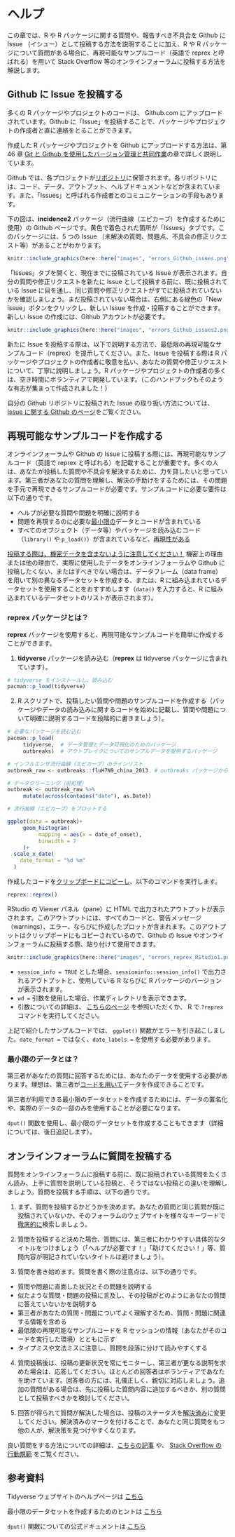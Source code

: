 
# ヘルプ {#help}

この章では、R や R パッケージに関する質問や、報告すべき不具合を Github に Issue （イシュー）として投稿する方法を説明することに加え、R や R パッケージについて質問がある場合に、再現可能なサンプルコード（英語で reprex と呼ばれる）を用いて Stack Overflow 等のオンラインフォーラムに投稿する方法を解説します。




## Github に Issue を投稿する

多くの R パッケージやプロジェクトのコードは、 Github.com にアップロードされています。Github に「Issue」を投稿することで、パッケージやプロジェクトの作成者と直に連絡をとることができます。

作成した R パッケージやプロジェクトを Github にアップロードする方法は、第 46 章 [Git と Github を使用したバージョン管理と共同作業](#collaboration)の章で詳しく説明しています。

Github では、各プロジェクトが<u>リポジトリ</u>に保管されます。各リポジトリには、コード、データ、アウトプット、ヘルプドキュメントなどが含まれています。また、「Issues」と呼ばれる作成者とのコミュニケーションの手段もあります。

下の図は、**incidence2** パッケージ（流行曲線（エピカーブ）を作成するために使用）の Github ページです。黄色で着色された箇所が「Issues」タブです。このパッケージには、5 つの Issue （未解決の質問、問題点、不具合の修正リクエスト等）があることがわかります。

```r
knitr::include_graphics(here::here("images", "errors_Github_issues.png"))
```

「Issues」タブを開くと、現在までに投稿されている Issue が表示されます。自分の質問や修正リクエストを新たに Issue として投稿する前に、既に投稿されている Issue に目を通し、同じ質問や修正リクエストがすでに投稿されていないかを確認しましょう。まだ投稿されていない場合は、右側にある緑色の「New issue」ボタンをクリックし、新しい Issue を作成・投稿することができます。新しい Issue の作成には、Github アカウントが必要です。

```r
knitr::include_graphics(here::here("images", "errors_Github_issues2.png"))
```


  
新たに Issue を投稿する際は、以下で説明する方法で、最低限の再現可能なサンプルコード（reprex）を提示してください。また、Issue を投稿する際は R パッケージやプロジェクトの作成者に敬意を払い、あなたの質問や修正リクエストについて、丁寧に説明しましょう。R パッケージやプロジェクトの作成者の多くは、空き時間にボランティアで開発しています。（このハンドブックもそのような有志が集まって作成されました！）

自分の Github リポジトリに投稿された Issue の取り扱い方法については、 [Issue に関する Github のページ](https://docs.github.com/en/issues/tracking-your-work-with-issues/about-issues)をご覧ください。



## 再現可能なサンプルコードを作成する

オンラインフォーラムや Github の Issue に投稿する際には、再現可能なサンプルコード（英語で reprex と呼ばれる）を記載することが重要です。多くの人は、あなたが投稿した質問や不具合を解決するために、力を貸したいと思っています。第三者があなたの質問を理解し、解決の手助けをするためには、その問題を手元で再現できるサンプルコードが必要です。サンプルコードに必要な要件は以下の通りです。

* ヘルプが必要な質問や問題を明確に説明する
* 問題を再現するのに必要な<u>最小限の</u>データとコードが含まれている
* すべてのオブジェクト（データ等）やパッケージを読み込むコード （`library()` や `p_load()`）が含まれているなど、<u>再現性がある</u>

<u>投稿する際は、機密データを含まないように注意してください！</u> 機密上の理由または他の理由で、実際に使用したデータをオンラインフォーラムや Github に投稿したくない、またはすべきでない場合は、データフレーム（data frame）を用いて別の異なるデータセットを作成する、または、R に組み込まれているデータセットを使用することをおすすめします（`data()` を入力すると、R に組み込まれているデータセットのリストが表示されます）。



### **reprex** パッケージとは？ {.unnumbered}  

**reprex** パッケージを使用すると、再現可能なサンプルコードを簡単に作成することができます。

1) **tidyverse** パッケージを読み込む（**reprex** は tidyverse パッケージに含まれています）。

```r
# tidyverse をインストールし、読み込む
pacman::p_load(tidyverse)
```

2) R スクリプトで、投稿したい質問や問題のサンプルコードを作成する（パッケージやデータの読み込みに関するコードを始めに記載し、質問や問題について明確に説明するコードを段階的に書きましょう）。

```r
# 必要なパッケージを読む込む
pacman::p_load(
     tidyverse,  # データ管理とデータ可視化のためのパッケージ
     outbreaks)  # アウトブレイクについてのサンプルデータを提供するパッケージ

# インフルエンザ流行曲線（エピカーブ）のラインリスト
outbreak_raw <- outbreaks::fluH7N9_china_2013  # outbreaks パッケージからデータを読み込む

# データクリーニング（前処理）
outbreak <- outbreak_raw %>% 
     mutate(across(contains("date"), as.Date))

# 流行曲線（エピカーブ）をプロットする

ggplot(data = outbreak)+
     geom_histogram(
          mapping = aes(x = date_of_onset),
          binwidth = 7
     )+
  scale_x_date(
    date_format = "%d %m"
  )

```
作成したコードを<u>クリップボードにコピーし</u>、以下のコマンドを実行します。

```r
reprex::reprex()
```

RStudio の Viewer パネル（pane）に HTML で出力されたアウトプットが表示されます。このアウトプットには、すべてのコードと、警告メッセージ（warnings）、エラー、ならびに作成したプロットが含まれます。このアウトプットはクリップボードにもコピーされているので、Github の Issue やオンラインフォーラムに投稿する際、貼り付けて使用できます。

```r
knitr::include_graphics(here::here("images", "errors_reprex_RStudio1.png"))
```


* `session_info = TRUE` とした場合、`sessioninfo::session_info()` で出力されるアウトプットと、使用している R ならびに R パッケージのバージョンが表示されます。
* `wd =` 引数を使用した場合、作業ディレクトリを表示できます。
* 引数についての詳細は、 [こちらのページ]() を参照いただくか、 R で `?reprex` コマンドを実行してください。

上記で紹介したサンプルコードでは、 `ggplot()` 関数がエラーを引き起こしました。`date_format =` ではなく、`date_labels =` を使用する必要があります。


### 最小限のデータとは？ {.unnumbered}  

第三者があなたの質問に回答するためには、あなたのデータを使用する必要があります。理想は、第三者が<u>コードを用いて</u>データを作成できることです。

第三者が利用できる最小限のデータセットを作成するためには、データの匿名化や、実際のデータの一部のみを使用することが必要になります。

`dput()` 関数を使用し、最小限のデータセットを作成することもできます（詳細については、後日追記します）。




## オンラインフォーラムに質問を投稿する

質問をオンラインフォーラムに投稿する前に、既に投稿されている質問をたくさん読み、上手に質問を説明している投稿と、そうではない投稿との違いを理解しましょう。質問を投稿する手順は、以下の通りです。

1) まず、質問を投稿するかどうかを決めます。あなたの質問と同じ質問が既に投稿されていないか、そのフォーラムのウェブサイトを様々なキーワードで<u>徹底的に</u>検索しましょう。

2) 質問を投稿すると決めた場合、質問には、第三者にわかりやすい具体的なタイトルをつけましょう（「ヘルプが必要です！」「助けてください！」等、質問内容が明記されていないタイトルは避けましょう）。

3) 質問を書き始めます。質問を書く際の注意点は、以下の通りです。

* 質問や問題に直面した状況とその問題を説明する
* 似たような質問・問題の投稿に言及し、その投稿がどのようにあなたの質問に答えていないかを説明する
* 第三者があなたの質問・問題についてよく理解するため、質問・問題に関連する情報を含める
* 最低限の再現可能なサンプルコードを R セッションの情報（あなたがそのコードを実行した環境）とともに示す
* タイプミスや文法ミスに注意し、質問を段落に分けて読みやすくする

4) 質問投稿後は、投稿の更新状況を常にモニターし、第三者が更なる説明を求めた場合は、応答してください。ほとんどの回答者はボランティアであなたを助けています。回答者の方には、礼儀正しく、親切に対応しましょう。追加の質問がある場合は、先に投稿した質問内容に追加するべきか、別の質問として投稿すべきかを検討してください。

5) 回答が得られて質問が解決した場合は、投稿のステータスを<u>解決済み</u>に変更してください。解決済みのマークを付けることで、あなたと同じ質問をもつ他の人が、解決策を見つけやすくなります。


良い質問をする方法についての詳細は、[こちらの記事](https://stackoverflow.com/help/how-to-ask) や、 [Stack Overflow の行動規範](https://stackoverflow.com/conduct) をご覧ください。


<!-- ======================================================= -->
## 参考資料 { }


Tidyverse ウェブサイトのヘルプページは [こちら](https://www.tidyverse.org/help/#:~:text=When%20you%20want%20to%20make,to%20load%20the%20reprex%20package.&text=Enter%20reprex()%20in%20the,preview%20of%20your%20rendered%20reprex.)

最小限のデータセットを作成するためのヒントは [こちら](https://xiangxing98.github.io/R_Learning/R_Reproducible.nb.html#producing-a-minimal-dataset)

`dput()` 関数についての公式ドキュメントは [こちら](https://www.rdocumentation.org/packages/base/versions/3.6.2/topics/dput)
